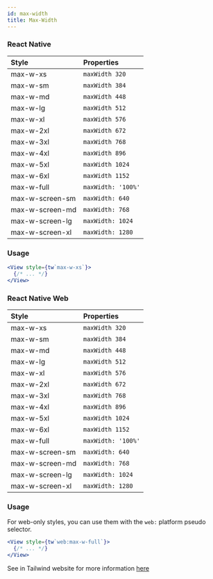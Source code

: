 ```yaml
---
id: max-width
title: Max-Width
---
```


### React Native

<div style={{ overflow: 'scroll', maxHeight: '500px', border: '1px solid var(--ifm-table-border-color)'}}>

| Style           | Properties         |
| :-------------- | :----------------- |
| max-w-xs        | `maxWidth 320`     |
| max-w-sm        | `maxWidth 384`     |
| max-w-md        | `maxWidth 448`     |
| max-w-lg        | `maxWidth 512`     |
| max-w-xl        | `maxWidth 576`     |
| max-w-2xl       | `maxWidth 672`     |
| max-w-3xl       | `maxWidth 768`     |
| max-w-4xl       | `maxWidth 896`     |
| max-w-5xl       | `maxWidth 1024`    |
| max-w-6xl       | `maxWidth 1152`    |
| max-w-full      | `maxWidth: '100%'` |
| max-w-screen-sm | `maxWidth: 640`    |
| max-w-screen-md | `maxWidth: 768`    |
| max-w-screen-lg | `maxWidth: 1024`   |
| max-w-screen-xl | `maxWidth: 1280`   |

</div>

### Usage

<!-- prettier-ignore-start -->
```jsx
<View style={tw`max-w-xs`}>
  {/* ... */}
</View>
```
<!-- prettier-ignore-end -->

### React Native Web

<div style={{ overflow: 'scroll', maxHeight: '500px', border: '1px solid var(--ifm-table-border-color)'}}>

| Style           | Properties         |
| :-------------- | :----------------- |
| max-w-xs        | `maxWidth 320`     |
| max-w-sm        | `maxWidth 384`     |
| max-w-md        | `maxWidth 448`     |
| max-w-lg        | `maxWidth 512`     |
| max-w-xl        | `maxWidth 576`     |
| max-w-2xl       | `maxWidth 672`     |
| max-w-3xl       | `maxWidth 768`     |
| max-w-4xl       | `maxWidth 896`     |
| max-w-5xl       | `maxWidth 1024`    |
| max-w-6xl       | `maxWidth 1152`    |
| max-w-full      | `maxWidth: '100%'` |
| max-w-screen-sm | `maxWidth: 640`    |
| max-w-screen-md | `maxWidth: 768`    |
| max-w-screen-lg | `maxWidth: 1024`   |
| max-w-screen-xl | `maxWidth: 1280`   |

</div>

### Usage

For web-only styles, you can use them with the `web:` platform pseudo selector.

<!-- prettier-ignore-start -->
```jsx
<View style={tw`web:max-w-full`}>
  {/* ... */}
</View>
```
<!-- prettier-ignore-end -->

See in Tailwind website for more information [here](https://tailwindcss.com/docs/max-width)
